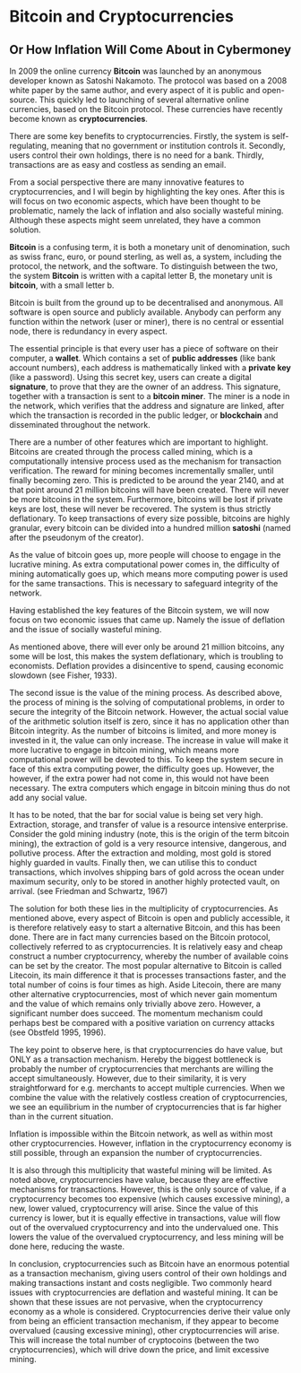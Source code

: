 Bitcoin and Cryptocurrencies
=============================================================
Or How Inflation Will Come About in Cybermoney
-------------------------------------------------------------

In 2009 the online currency **Bitcoin** was launched by an anonymous developer known as Satoshi Nakamoto.
The protocol was based on a 2008 white paper by the same author, and every aspect of it is public and open-source.
This quickly led to launching of several alternative online currencies, based on the Bitcoin protocol.
These currencies have recently become known as **cryptocurrencies**.

There are some key benefits to cryptocurrencies.
Firstly, the system is self-regulating, meaning that no government or institution controls it.
Secondly, users control their own holdings, there is no need for a bank.
Thirdly, transactions are as easy and costless as sending an email.

From a social perspective there are many innovative features to cryptocurrencies,
and I will begin by highlighting the key ones.
After this is will focus on two economic aspects, which have been thought to be problematic,
namely the lack of inflation and also socially wasteful mining.
Although these aspects might seem unrelated, they have a common solution.

**Bitcoin** is a confusing term, it is both a monetary unit of denomination,
such as swiss franc, euro, or pound sterling,
as well as, a system, including the protocol, the network, and the software.
To distinguish between the two, the system **Bitcoin** is written with a capital letter B,
the monetary unit is **bitcoin**, with a small letter b.

Bitcoin is built from the ground up to be decentralised and anonymous.
All software is open source and publicly available.
Anybody can perform any function within the network (user or miner),
there is no central or essential node,
there is redundancy in every aspect.

The essential principle is that every user has a piece of software on their computer, a **wallet**.
Which contains a set of **public addresses** (like bank account numbers),
each address is mathematically linked with a **private key** (like a password).
Using this secret key, users can create a digital **signature**,
to prove that they are the owner of an address.
This signature, together with a transaction is sent to a **bitcoin miner**.
The miner is a node in the network,
which verifies that the address and signature are linked,
after which the transaction is recorded in the public ledger,
or **blockchain** and disseminated throughout the network.

There are a number of other features which are important to highlight.
Bitcoins are created through the process called mining,
which is a computationally intensive process used as the mechanism for transaction verification.
The reward for mining becomes incrementally smaller, until finally becoming zero.
This is predicted to be around the year 2140, and at that point around 21 million bitcoins will have been created.
There will never be more bitcoins in the system.
Furthermore, bitcoins will be lost if private keys are lost, these will never be recovered.
The system is thus strictly deflationary.
To keep transactions of every size possible, bitcoins are highly granular,
every bitcoin can be divided into a hundred million **satoshi** (named after the pseudonym of the creator).

As the value of bitcoin goes up, more people will choose to engage in the lucrative mining.
As extra computational power comes in, the difficulty of mining automatically goes up,
which means more computing power is used for the same transactions.
This is necessary to safeguard integrity of the network.

Having established the key features of the Bitcoin system,
we will now focus on two economic issues that came up.
Namely the issue of deflation and the issue of socially wasteful mining.

As mentioned above, there will ever only be around 21 million bitcoins, any some will be lost,
this makes the system deflationary, which is troubling to economists.
Deflation provides a disincentive to spend, causing economic slowdown (see Fisher, 1933). 

The second issue is the value of the mining process.
As described above, the process of mining is the solving of computational problems,
in order to secure the integrity of the Bitcoin network.
However, the actual social value of the arithmetic solution itself is zero, since it has no application other than Bitcoin integrity.
As the number of bitcoins is limited, and more money is invested in it, the value can only increase.
The increase in value will make it more lucrative to engage in bitcoin mining,
which means more computational power will be devoted to this.
To keep the system secure in face of this extra computing power, the difficulty goes up.
However, the however, if the extra power had not come in, this would not have been necessary.
The extra computers which engage in bitcoin mining thus do not add any social value.

It has to be noted, that the bar for social value is being set very high.
Extraction, storage, and transfer of value is a resource intensive enterprise.
Consider the gold mining industry (note, this is the origin of the term bitcoin mining),
the extraction of gold is a very resource intensive, dangerous, and pollutive process.
After the extraction and molding, most gold is stored highly guarded in vaults.
Finally then, we can utilise this to conduct transactions,
which involves shipping bars of gold across the ocean under maximum security,
only to be stored in another highly protected vault, on arrival. (see Friedman and Schwartz, 1967)

The solution for both these lies in the multiplicity of cryptocurrencies.
As mentioned above, every aspect of Bitcoin is open and publicly accessible,
it is therefore relatively easy to start a alternative Bitcoin, and this has been done.
There are in fact many currencies based on the Bitcoin protocol, collectively referred to as
cryptocurrencies.
It is relatively easy and cheap construct a number cryptocurrency, whereby the number of available coins can be set by the creator.
The most popular alternative to Bitcoin is called Litecoin, its main difference it that is processes transactions faster, and the total number of coins is four times as high.
Aside Litecoin, there are many other alternative cryptocurrencies,
most of which never gain momentum and the value of which remains only trivially above zero.
However, a significant number does succeed.
The momentum mechanism could perhaps best be compared with a positive variation on currency attacks (see Obstfeld 1995, 1996).

The key point to observe here, is that cryptocurrencies do have value, but ONLY as a transaction mechanism.
Hereby the biggest bottleneck is probably the number of cryptocurrencies that merchants are willing the accept simultaneously.
However, due to their similarity, it is very straightforward for e.g. merchants to accept multiple currencies.
When we combine the value with the relatively costless creation of cryptocurrencies,
we see an equilibrium in the number of cryptocurrencies that is far higher than in the current situation.

Inflation is impossible within the Bitcoin network, as well as within most other cryptocurrencies.
However, inflation in the cryptocurrency economy is still possible, through an expansion the number of cryptocurrencies.

It is also through this multiplicity that wasteful mining will be limited.
As noted above, cryptocurrencies have value, because they are effective mechanisms for transactions.
However, this is the only source of value, if a cryptocurrency becomes too expensive (which causes excessive mining), 
a new, lower valued, cryptocurrency will arise.
Since the value of this currency is lower, but it is equally effective in transactions, value will flow out of the overvalued cryptocurrency and into the undervalued one.
This lowers the value of the overvalued cryptocurrency, and less mining will be done here, reducing the waste.

In conclusion, cryptocurrencies such as Bitcoin have an enormous potential as a transaction mechanism,
giving users control of their own holdings and making transactions instant and costs negligible.
Two commonly heard issues with cryptocurrencies are deflation and wasteful mining.
It can be shown that these issues are not pervasive,
when the cryptocurrency economy as a whole is considered.
Cryptocurrencies derive their value only from being an efficient transaction mechanism,
if they appear to become overvalued (causing excessive mining), other cryptocurrencies will arise.
This will increase the total number of cryptocoins (between the two cryptocurrencies),
which will drive down the price, and limit excessive mining.